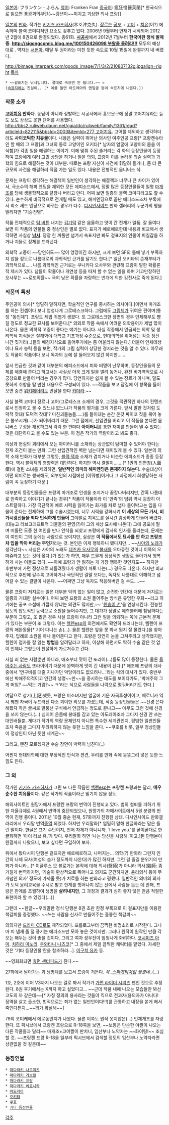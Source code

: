 [[일본어]]: フランケン・ふらん
[[영어]]: Franken Fran
[[중국어]]: 瘋狂怪醫芙蘭[* 한국식으로 읽으면 풍광괴의부란(~~광년이~~미치고 괴상한 의사 프랑)]

[[일본]]의 [[만화]]. 작가는 [[키기츠 카츠히사]](木々津克久). [[장르]]는 [[공포]] + [[고어]] + [[치유물|치유]](어?) 에 속하며 블랙 코미디적인 요소도 갖추고 있다. 2006년 9월부터 연재가 시작되어 2012년 2월에 8권으로 완결되었다. 총61화. '''[[시공사]]'''에서 2012년 7월부터 '''한국어판 정식 발매 중'''. '''[[http://sigongcomic.blog.me/100150426098 부왘을 울려라!!!]]''' 모두의 예상대로 {{{#red 19세 미만 구독불가}}}. 역자는 [[서현아]]. 매달 두 권이라는 미친 듯한 속도로 10월 15일에 완결까지 내 버렸다.

http://bimage.interpark.com/goods_image/7/1/3/2/210807132g.jpgalign=right
[[목차]]
 * ~~겉표지는 낚시입니다. 절대로 속으면 안 됩니다.~~ '''→'''
 ([[속표지]]에는 진실이.. [* 예를 들면 아도레아의 맨얼굴 등이 속표지에 나온다.])
=== 작품 소개 ===
'''[[고어]][[치유물|치유]] 만화'''다. 농담이 아니라 정발하는 시공사에서 홍보문구에 정말 고어치유라는 듣도 보도 상상도 못한 단어를 사용했다. [[http://bbs2.ruliweb.daum.net/gaia/do/ruliweb/family/1361/read?articleId=822115&bbsId=G003&itemId=277 고어치유]]. 고어를 제외하고 생각하더라도 '''사이코틱한 치유물'''이다. 내용은 실력이 뛰어난 의사인 여주인공 프랑[* 프랑켄슈타인 할 때의 그 프랑]과 그녀의 동료 고양이인 오키타[* 남자의 얼굴에 고양이의 몸을 이식함]가 각종 일을 해결하는 이야기. 이에 맞춰 주된 줄거리는 각 화의 등장인물이 등장하여 프랑에게 여러 고민 상담을 하거나 일을 의뢰, 프랑이 이를 놀라운 의술 실력과 과학의 힘으로 해결하는 것이 대부분. 때로는 프랑 자신이 사건에 휘말려 들거나, 좀 더 큰 규모의 사건을 해결하러 직접 가는 일도 있다. 내용은 전형적인 옴니버스 식.

문제는 프랑이 생각하는 해결책이 일반인이 생각하는 해결책과 너무나 큰 차이가 있어서, 극소수의 해피 엔딩을 제외한 모든 에피소드에서, 정말 많은 등장인물들이 일명 [[마개조]]를 당해 생물학적으로 끝장나 버리고 만다. 어찌 보면 일종의 블랙 코미디라고도 할 수 있다. 순수하게 비극적으로 전개될 때도 있고, 해피엔딩으로 끝난 에피소드조차 부록에서 최소 새드 엔딩으로 바뀌는 경우가 다수. [[디시인사이드]] 만화 갤러리의 누군가의 평을 빌리자면 "기승전병". 

작품 전체적으로 [[팀 버튼]] 내지는 [[김기덕]] 같은 음울하고 맛이 간 전개가 일품. 잘 들여다보면 이 작품의 인물들 중 정상인은 별로 없다. 표지가 에로에로한데 내용과 비교해서 생각하면 사실상 '''[[낚시]]'''. 당장 한 꺼풀만 넘겨서 속표지만 봐도 겉표지의 인물이 피칠갑을 하거나 괴물로 정체를 드러낸다.

의학적 고증이 ~~당연히도~~ 많이 엉망이긴 하지만, 크게 보면 SF의 틀에 넣기 부족하지 않을 정도로 나름대로의 과학적인 근거를 달기도 한다.[* 일단 오키타의 존재부터가 과학적으로..... 나름 과학적인 근거로는 쿠니키다 오사무와 관련해 프랑이 말한 확률론적 제시가 있다. 남들이 확률이나 개연성 등을 따져 할 수 없는 일을 하며 기고만장하던 오사무는 ~~로또확률~~ 극히 낮은 확률을 자랑하는 번개에 의한 감전사로 죽게 된다.]


=== 작품의 특징 ===
주인공이 의사[* 엄밀히 말하자면, 학술적인 연구를 중시하는 의사이다.]이면서 마개조를 하는 컨셉이다 보니 엄청나게 그로테스크하다. 그럼에도 [[그림체]]가 귀여운 편이며(통칭 "동인체"). 프랑도 제법 귀엽게 생겼다. 또 그로테스크한 장면의 경우 인체해부도 뺨칠 정도로 정교한 묘사를 보여준다.[* 의외로 작품 속에서 어려운 의학용어가 제법 많이 나온다. 물론 의학적 고증이 좋다는 얘기는 아니다. 사실 작중에서 언급되는 의학 및 생리학적 지식들은 잘해봐야 대학교 기초과정 수준으로, 현대의학을 뛰어넘는 각종 정신 나간 짓거리(..)들의 배경지식으로 읊어주기에는 좀 어울리지 않는다.] 더불어 인체데생이나 묘사 능력 등을 보면, 작가의 그림 실력이 상당한 경지라는 것을 알 수 있다. 아무래도 작품이 작품이다 보니 독자의 눈에 잘 들어오지 않긴 하지만…….

앞서 언급한 것과 같이 대부분의 에피소드에서 피와 비명이 난무하며, 등장인물들의 문제를 해결해 준다고 하고서는 사실상 더욱 크게 일을 벌려 놓거나, 완전 비가역적으로 시궁창으로 만들어 버리는 경우가 많다. 당연하지만 쉽게 볼 수 있는 장르가 아니며, 말도 못하게 취향을 탈 만한 내용으로 구성되어 있다. ~~작품을 보고 잠결에 이 항목을 들어오면 중견 [[위키페어리]]도 반달을 한다 [[카더라]].~~

사실 블랙 코미디 장르나 고어/그로테스크 소재의 경우, 그것을 객관적인 하나의 컨텐츠로서 인정하고 볼 수 있느냐 없느냐가 작품의 평가를 크게 가른다. 앞서 말한 것처럼 도덕적 잣대('도덕적 잣대'? 미친괴물놈들.....)를 들이대는 순간 온갖 싸이코 짓을 묶어 놓은 불쏘시개(…)가 되어버리기 때문. 그런 점에서, 선입견을 버리고 이 작품을 본다면 옴니버스 구성을 채용하고서 각각 한 편마다 '''아이러니'''를 통한 재미를 만들어 낼 수 있다는 것은 대단하다고 볼 수도 있는 부분. 이 점은 작가의 역량이라고 봐도 좋다.

이상과 현실의 괴리에서 오는 아이러니를 소재와는 상관없이 탐미할 수 있어야 한다는 전제 조건이 붙는 만화. 그런 선입견적인 벽만 넘는다면 재미있게 볼 수 있다. 일본의 의학 소재 만화가 대부분 그렇듯, [[블랙·잭]]과 소재가 겹치거나 비슷한 에피소드가 종종 등장한다. 역시 블랙잭의 영향력은 대단하다. 하지만 역시 결말이…….[* 1권의 인면창(人面瘡)에 걸린 소녀를 제외하면, '''일반적인 의미의 해피엔딩은 존재하지 않는다.''' 수술대상이 어떤 의미로는 행복해도, 외부인의 시점에선 [이뭐병]이거나 그 과정에서 희생당하는 사람이 꼭 등장하기 때문.]

대부분의 등장인물들은 프랑의 마개조로 인생을 조지거나 끝장나버리지만, 간혹 나름대로 만족하고 이야기가 끝나는 경우[* 작품이 작품이라 이 '만족'의 범위 역시 굉장히 아스트랄하다. 가장 극단적이 예로 시력을 잃어가는 화가를 차로 냅다 들이박고는 입을 다물어 준다는 전제하에 그를 수술시켰는데, 너무 시력을 강화시켜 '''이 세상의 모든 가시, 비가시광선들을 죄다 인식하게 만들어''' 그야말로 지옥도를 실시간 감상하게 만들어 버렸다.(대놓고 러브크래프트적 괴물들의 환영(?)이 그의 세상 묘사에 나온다) 그에 공포에 떨며 떠돌던 도중 한 여인을 만나 안식을 되찾고 프랑에게 감사의 인사를 올리는데, 문제는 이 여인이 그의 눈에는 사람으로 보이지만, 실상은 '''이 작품에서도 묘사를 안 하고 프랑조차 입을 막아 버리는 무언가'''라는 것. 본인은 이제 행복하니 됐다지만... ~~[[사야의 노래]]가 생각난다~~ 사실은 사야의 노래도 [[데즈카 오사무]]의 [[불새]]를 오마쥬한 것이니 이쪽의 오마쥬라고 보는 것이 옳다.]가 있는가 하면, 매우 드물게 정상적인 생활로 돌아가서 행복하게 사는 이들도 있다. ~~아예 프랑과 안 얽히는 게 가장 행복한 것인지도~~ 하지만 후반부에 가면 정상으로 되돌려줬다가 생활이 파토 나는(...) 경우도 나온다. 하지만 비교적으로 후반에 갈수록 고어하거나 극단적인 결말 보다는, 독자도 나름대로 이해하고 넘어갈 수 있는 결말이 나온다. ~~어쩌면 그냥 독자도 적응해버린 걸 수도....~~

물론 프랑이 저지르는 일은 대부분 악의 없는 일이 많고, 순전한 인간애 때문에 저지르는 일종의 거대한 실수이다. 어찌 보면 프랑의 소원 들어주는 방식은 유명한 우화~~라고 하기에는 공포 소설에 가깝지 않냐는 의견도 많지만,~~ '[[원숭이 손]]'을 연상시킨다. 전능할 정도의 압도적인 능력으로 소원을 들어주지만, 그 대가가 정말로 예측불허에 참담하다는 부분이 그렇고, 또 많은 경우 사실 프랑이 아니라 그런 일을 의뢰하는 쪽에 근본적 문제가 있다는 부분이 또 그렇다. 이는 [[헬렌esp]]의 외전에서도 확연히 드러나는데, 헬렌이 프랑의 애완동물[* 기어 다니는 손(...). 물론 헬렌은 앞을 못 봐서 뭔지 잘 몰랐다.]을 찾아주자, 답례로 소원을 하나 들어준다고 한다. 프랑은 당연히 눈을 고쳐주려고 생각했지만, 헬렌이 점자를 잘 읽는 '''방법'''을 알려달라고 하자, 이상해 하면서도 딱히 수술 같은 것 없이 언제나 그렇듯이 친절하게 가르쳐주고 간다. 

사실 죄 없는 사람뿐만 아니라, 애초부터 맛이 간 또라이(...)들도 많이 등장한다. 물론 [[마다라키 프랑|들어주는 사람]]도 또라이이기 때문에 완벽하게 맛이 간 내용이 된다.[* 애초에 프랑의 대사 중에서 '연구비를 대줄 지나가던 악당이라도 없으려나...'라는 식의 대사가 있다. 중반부에선 박애주의적이고 인간의 생명~~만~~을 중시하는 태도를 보이다가도, '박애주의 그게 머임? ~~먹는 거임?~~ ㅋ'라는 식으로 사람들을 나락으로 떨궈버리기도 한다.]

여담으로 상기(上記)했듯, 프랑은 미소녀지만 얼굴에 기운 자국투성이이고, 베로니카 역시 꿰맨 자국이 두드러진 다소 괴이한 외모를 가졌는데, 작중 등장인물들은 ~~신경 쓴다 해봤자 작은 글씨로 말풍선 구석에서 언급하는 정도로 끝나고~~ 아무도 그런 것에 신경을 쓰지 않는다.(...) 심지어 온몸에 붕대를 감고 있는 아도레아조차 그다지 신경 안 쓰는 대인배들뿐. 게다가 작가의 역량 문제인지 아니면 특수한 세계관인지, 평범한 일반인들조차 죽음을 그다지 두려워하지 않는 듯한 느낌을 준다. ~~쿠호를 비롯, 일부 정상인들이 정상인이 아닌 듯한 세계관~~

그리고, 왠진 모르겠지만 수술 장면이 박력이 넘친다(..)

어쩐지 현대의학에 대한 부정적인 인식과 편견, 우려를 만화 속에 뭉뚱그려 넣은 듯한 느낌도 든다.


=== 그 외 ===
작가인 [[키기츠 카츠히사]]가 그린 또 다른 작품인 [[헬렌esp]]는 프랑켄 프랑과는 달리, '''매우 순수한 치유물'''이다. 같은 작가의 작품이라곤 믿기지 않을 정도.

해외사이트인 원망가에서 프랑켄 프랑의 번역이 진행되고 있다. 법의 철퇴를 피하기 위한 자율규제로 4권에서 번역이 중단되었으나, 원망가의 자매사이트에서 5권 분량의 번역이 진행 중이다. 2011년 10월 중순 현재, 57화까지 진행된 상태. 디시인사이드 만화갤러리에서 우리말 번역[[중역]] 되었다. 하지만 우리말화[* 엄밀히 말해 한글화라는 말은 틀린 말이다. 한글은 표기 수단이지, 언어 자체가 아니니까. ‘I love you.’를 곧이곧대로 한글화하면 ‘아이 러브 유.’가 맞다. 우리말화 하면 ‘나는 당신을 사랑해.’이고.]된 단행본이 완결까지 나왔으니, 보고 싶다면 구입하여 보자.

위에서 봤다시피 단행본 겉표지만 에로에로하고, 나머지는... 의학(?) 만화라 그런지 인간의 나체 묘사(여성의 슴가 정도까지 나온다)가 많긴 하지만, 그런 걸 즐길 분위기의 만화가 아니라...[* 이글루스 모 블로거는 본작에 대해 의사(醫師)가 아니라 의사(毅師: 좀 거칠게 번역하자면, ‘기술이 환상적으로 뛰어나고 의지도 굳건하지만, 윤리의식 등이 무개념인 의사’ 정도에 가까울 듯)가 치료를 하는 만화라고 평했다. 일반적인 의미의 의사가 도덕 윤리교육을 수시로 받고 한계를 벗어나지 않는 선에서 사람들 돕는 데 반해, 프랑은 한계를 초월하여 생명을 '''살려내지만''', 그 과정과 결과가 심히 좋지 않은 만큼 적절한 표현이라 할 수 있겠다(...)]

그런데 ~~한글~~우리말판 정식 단행본 8권 초판 한정 부록으로 이 겉표지만을 이용한 책갈피를 증정했다. ~~쓰는 사람을 신사로 만들어주는 훌륭한 책갈피~~

의외지만 [[드라마 CD]]로도 제작되었다. 프롤로그부터 끔찍한 비명소리로 시작한다. 그나마 피 냄새 좀 덜 풍기는 에피소드만 모아 놓은 것이지만. 그러나 원작이 원작인 만큼 각오는 해두는 것이 좋을 것이다. 그리고 여자 성우진이 엄청나게 화려하다. [[코시미즈 아미]]. [[치하라 미노리]]. [[쿠와타니 나츠코]][* 그 중에서 제일 끔찍한 캐릭터를 맡았다. 자세한 것은 '기타 등장인물'란을 참조하라...]. [[이구치 유카]] 등.

~~영화화되면 [[인간지네|휴먼 센터피드]]가 된다.~~

27화에서 날아가는 괴 생명체를 보고서 프랑이 거든다. ''꼭..[[날아다니는 스파게티 괴물|스파게티]]처럼 생겼네..''(...)

1호, 2호에 이어 V3까지 나오는 걸로 봐서 작가가 [[가면 라이더 시리즈]] 팬인 것으로 추정된다. 8권 후기에서는 X까지 하고 싶었다고... ~~근데 작품 내에 나오는 모습들만 봐선 고도의 까 같은데~~[* 자칭 정의의 용사라는 것들이 킥으로 전과자(용의자가 아니다! 징역을 살고 출소한, 법적으로는 죄가 없는 일반인이다!!!)를 관통하고 내장을 쏟게 해서 죽인다든지...~~까가 확실해~~]

79회 코미케에서 에로동인지가 나왔다. 물론 이쪽도 원작 못지않은(...) 인체개조를 자랑한다. 또 픽시브에서 프랑켄 프랑으로 R-18쪽을 보면, ~~보통은 단순한 야짤이 나오는 다른 작품들과 달리~~ 마개조+고어짤이 판치니, 임산부나 노약자는 ~~화이팅!~~ 조심할 것. ~~프랑켄 프랑 R-18을 일부러 픽시브에서 검색할 정도의 임산부나 노약자라면 상관없을 것 같은데~~


=== 등장인물 ===
 * [[마다라키 나오미츠]]
 * [[마다라키 가브릴]]
 * [[마다라키 프랑]]
 * [[마다라키 베로니카]]
 * [[아도레아]]
 * [[오키타]]
 * [[쿠호]]
 * [[프랑켄 프랑/그 외의 인물|기타 등장인물]]

[[각주]]
